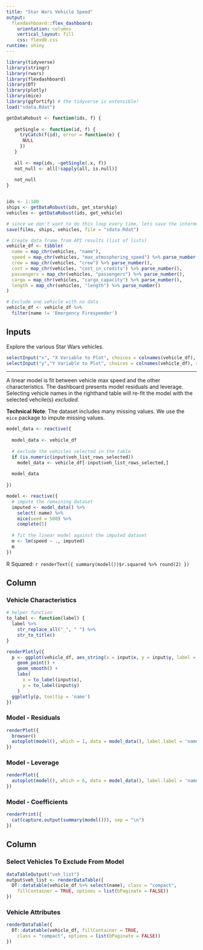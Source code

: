 ```yaml
---
title: "Star Wars Vehicle Speed"
output: 
  flexdashboard::flex_dashboard:
    orientation: columns
    vertical_layout: fill
    css: flexdb.css
runtime: shiny   
---
```


```r
library(tidyverse)
library(stringr)
library(rwars)
library(flexdashboard)
library(DT)
library(plotly)
library(mice)
library(ggfortify) # the tidyverse is extensible!
load("sdata.Rdat")
```

```r
getDataRobust <- function(ids, f) {
   
   getSingle <- function(id, f) { 
     tryCatch(f(id), error = function(e) { 
      NULL
     })
   }
   
   all <- map(ids, ~getSingle(.x, f))
   not_null <- all[!sapply(all, is.null)]
   
   not_null
}


ids <- 1:100
ships <- getDataRobust(ids, get_starship)
vehicles <- getDataRobust(ids, get_vehicle)

# since we don't want to do this loop every time, lets save the intermediate results
save(films, ships, vehicles, file = "sdata.Rdat")
```

```r
# Create data frame from API results (list of lists)
vehicle_df <- tibble(
  name = map_chr(vehicles, "name"),
  speed = map_chr(vehicles, "max_atmosphering_speed") %>% parse_number(),
  crew = map_chr(vehicles, "crew") %>% parse_number(),
  cost = map_chr(vehicles, "cost_in_credits") %>% parse_number(),
  passengers = map_chr(vehicles, "passengers") %>% parse_number(),
  cargo = map_chr(vehicles, "cargo_capacity") %>% parse_number(), 
  length = map_chr(vehicles, "length") %>% parse_number()
)

# Exclude one vehicle with no data
vehicle_df <- vehicle_df %>% 
  filter(name != 'Emergency Firespeeder')

```

Inputs {.sidebar}
----------------------

Explore the various Star Wars vehicles.

```r
selectInput("x", "X Variable to Plot", choices = colnames(vehicle_df),  selected = 'cost')
selectInput("y","Y Variable to Plot", choices = colnames(vehicle_df), selected  = 'speed')
```

***

A linear model is fit between vehicle max speed and the other characteristics. The dashboard presents model residuals and leverage. Selecting vehicle names in the righthand table will re-fit the model with the selected vehcile(s) *excluded*. 

**Technical Note**: The dataset includes many missing values. We use the `mice` package to impute missing values.

```r
model_data <- reactive({
  
  model_data <- vehicle_df
  
  # exclude the vehicles selected in the table
  if (is.numeric(input$veh_list_rows_selected)) 
    model_data <- vehicle_df[-input$veh_list_rows_selected,]  
    
  model_data
  
})

model <- reactive({
  # impute the remaining dataset
  imputed <- model_data() %>% 
    select(-name) %>% 
    mice(seed = 500) %>% 
    complete(5)
  
  # fit the linear model against the imputed dataset
  m <- lm(speed ~ ., imputed)
  m
})
```


R Squared: `r renderText({ summary(model())$r.squared %>% round(2) })`


Column {data-width=650 .tabset}
-------------

### Vehicle Characteristics

```r
# helper function
to_label <- function(label) {
  label %>% 
    str_replace_all("_", " ") %>% 
    str_to_title()
}

renderPlotly({
  p <- ggplot(vehicle_df, aes_string(x = input$x, y = input$y, label = 'name')) + 
    geom_point() +
    geom_smooth() +
    labs(
      x = to_label(input$x),
      y = to_label(input$y)
    )
  ggplotly(p, tooltip = 'name')
})
```

### Model - Residuals

```r
renderPlot({
  browser()
  autoplot(model(), which = 1, data = model_data(), label.label = 'name', alpha = 0.4)
})
```

### Model - Leverage

```r
renderPlot({
  autoplot(model(), which = 6, data = model_data(), label.label = 'name', alpha = 0.4)
})
```

### Model - Coefficients

```r
renderPrint({
  cat(capture.output(summary(model())), sep = "\n")
})
```


Column {data-width=350 .tabset}
-----------------------------------------------------------------------

### Select Vehicles To Exclude From Model

```r
dataTableOutput("veh_list")
output$veh_list <- renderDataTable({
  DT::datatable(vehicle_df %>% select(name), class = "compact",
    fillContainer = TRUE, options = list(bPaginate = FALSE))
})

```

### Vehicle Attributes

```r
renderDataTable({
  DT::datatable(vehicle_df, fillContainer = TRUE,
    class = "compact", options = list(bPaginate = FALSE))
})
```
